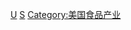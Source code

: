 {{Commonscat|Food companies of the United States}}

[[Category:各國食品公司|U]]
[[Category:各行業美國公司|S]]
[[Category:美国食品产业|Category:美国食品产业]]